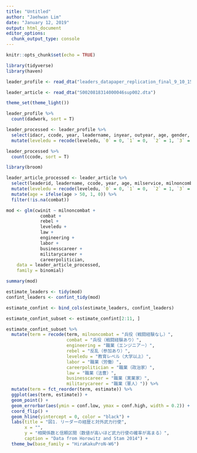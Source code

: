 ```yaml
---
title: "Untitled"
author: "Jaehwan Lim"
date: "January 12, 2019"
output: html_document
editor_options: 
  chunk_output_type: console
---
```


```r
knitr::opts_chunk$set(echo = TRUE)
```

```r
library(tidyverse)
library(haven)

leader_profile <- read_dta("leaders_datapaper_replication_final_9_10_15.dta")

leader_article <- read_dta("S0020818314000046sup002.dta")

theme_set(theme_light())

```

```r
leader_profile %>% 
  count(dadwork, sort = T)

leader_processed <- leader_profile %>% 
  select(idacr, ccode, year, leadername, inyear, outyear, age, gender, married, onlychild, firstborn, leveledu, milservice, combat, rebel, miledu, medicine, economics, physhealth) %>% 
  mutate(leveledu = recode(leveledu, `0` = 0, `1` = 0,  `2` = 1, `3` = 1)) 

leader_processed %>% 
  count(ccode, sort = T)

```

```r
library(broom)

leader_article_processed <- leader_article %>% 
  select(leaderid, leadername, ccode, year, age, milservice, milnoncombat, combat, rebel, rebelwin, rebelloss, leveledu, teacher, journalism, law, engineering, labor, police, careerpolitician, militarycareer, businesscareer, cwinit) %>% 
  mutate(leveledu = recode(leveledu, `0` = 0, `1` = 0,  `2` = 1, `3` = 1)) %>%
  mutate(age = ifelse(age > 50, 1, 0)) %>% 
  filter(!is.na(combat))

mod <- glm(cwinit ~ milnoncombat + 
             combat + 
             rebel +
             leveledu + 
             law + 
             engineering + 
             labor +
             businesscareer +
             militarycareer + 
             careerpolitician, 
    data = leader_article_processed, 
    family = binomial) 

summary(mod)

estimate_leaders <- tidy(mod)
confint_leaders <- confint_tidy(mod)

estimate_confint <- bind_cols(estimate_leaders, confint_leaders)

estimate_confint_subset <- estimate_confint[2:11, ] 

estimate_confint_subset %>% 
  mutate(term = recode(term, milnoncombat = "兵役（戦闘経験なし）", 
                       combat = "兵役（戦闘経験あり）", 
                       engineering = "職業（エンジニア－）", 
                       rebel = "反乱（参加あり）", 
                       leveledu = "教育レベル（大学以上）",
                       labor = "職業（労働）", 
                       careerpolitician = "職業（政治家）", 
                       law = "職業（法曹）", 
                       businesscareer = "職業（実業家）", 
                       militarycareer = "職業（軍人）")) %>% 
  mutate(term = fct_reorder(term, estimate)) %>% 
  ggplot(aes(term, estimate)) +
  geom_point() +
  geom_errorbar(aes(ymin = conf.low, ymax = conf.high, width = 0.2)) +
  coord_flip() +
  geom_hline(yintercept = 0, color = "black") +
  labs(title = "図1. リーダーの経歴と対外武力行使", 
       x = "", 
       y = "相関係数と信頼区間（数値が高いほど武力行使の確率が高まる）",
       caption = "Data from Horowitz and Stam 2014") +
  theme_bw(base_family = "HiraKakuProN-W6")


```

